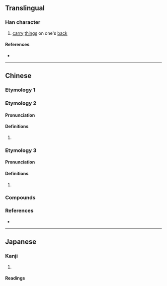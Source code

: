 {{character info/new}}
{{also|背}}
==Translingual==

===Han character===
{{Han char|rn=64|rad=手|as=09|sn=12|four=51027|canj=QLPB|ids=⿰扌背}}

# [[carry]] [[thing]]s on one's [[back]]

====References====
* {{Han ref|kx=0445.341|dkj=12444|hdz=31914.050|uh=63F9|ud=25593|bh=B4AE|bd=46254}}

----

==Chinese==
{{zh-forms|s=背|t2=背}}

===Etymology 1===
{{zh-see|背|v}}

===Etymology 2===

====Pronunciation====
{{zh-pron
|h=pfs=pà
|cat=
}}

====Definitions====
{{zh-hanzi}}

# {{rfdef|zh}}

===Etymology 3===

====Pronunciation====
{{zh-pron
|mn=xm,zz,tw:phāiⁿ
|cat=v
}}

====Definitions====
{{zh-hanzi}}

# {{rfdef|zh}}

===Compounds===
{{zh-der|揹黑鍋|裱揹}}

===References===
* {{R:twedu|B01348}}

----

==Japanese==

===Kanji===
{{ja-kanji|grade=|rs=手09}}

# {{defn|lang=ja|sort=手09}}

====Readings====
{{ja-readings
|on=はい
|kun=せお-う
}}